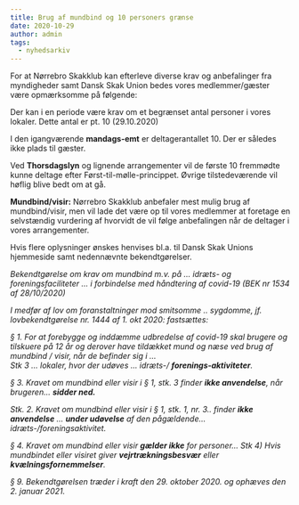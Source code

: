 ```yaml
---
title: Brug af mundbind og 10 personers grænse
date: 2020-10-29
author: admin
tags:
  - nyhedsarkiv
---
```


For at Nørrebro Skakklub kan efterleve diverse krav og anbefalinger fra myndigheder samt Dansk Skak Union bedes vores medlemmer/gæster være opmærksomme på følgende:  
  
Der kan i en periode være krav om et begrænset antal personer i vores lokaler. Dette antal er pt. 10 (29.10.2020)

I den igangværende **mandags-emt** er deltagerantallet 10. Der er således ikke plads til gæster.  
  
Ved **Thorsdagslyn** og lignende arrangementer vil de første 10 fremmødte kunne deltage efter Først-til-mølle-princippet. Øvrige tilstedeværende vil høflig blive bedt om at gå.

**Mundbind/visir:** Nørrebro Skakklub anbefaler mest mulig brug af mundbind/visir, men vil lade det være op til vores medlemmer at foretage en selvstændig vurdering af hvorvidt de vil følge anbefalingen når de deltager i vores arrangementer.

Hvis flere oplysninger ønskes henvises bl.a. til Dansk Skak Unions hjemmeside samt nedennævnte bekendtgørelser.

_Bekendtgørelse om krav om mundbind m.v. på … idræts- og foreningsfaciliteter … i forbindelse med håndtering af covid-19 (BEK nr 1534 af 28/10/2020)_

_I medfør af lov om foranstaltninger mod smitsomme .. sygdomme, jf. lovbekendtgørelse nr. 1444 af 1. okt 2020: fastsættes:_

_§ 1. For at forebygge og inddæmme udbredelse af covid-19 skal brugere og tilskuere på 12 år og derover have tildækket mund og næse ved brug af mundbind / visir, når de befinder sig i …  
Stk 3 … lokaler, hvor der udøves … idræts-/ **forenings‐aktiviteter**._

_§ 3. Kravet om mundbind eller visir i § 1, stk. 3 finder **ikke anvendelse**, når brugeren… **sidder ned.**_

_Stk. 2. Kravet om mundbind eller visir i § 1, stk. 1, nr. 3.. finder **ikke anvendelse** … **under udøvelse** af den pågældende… idræts-/foreningsaktivitet._

_§ 4. Kravet om mundbind eller visir **gælder ikke** for personer… Stk 4) Hvis mundbindet eller visiret giver **vejrtrækningsbesvær** eller **kvælningsfornemmelser**._

_§ 9. Bekendtgørelsen træder i kraft den 29. oktober 2020. og ophæves den 2. januar 2021._
